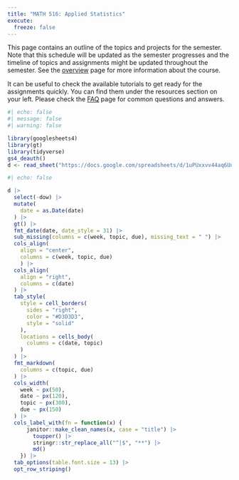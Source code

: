 ```yaml
---
title: "MATH 516: Applied Statistics"
execute: 
  freeze: false
---
```


This page contains an outline of the topics and projects for the semester. Note that this schedule will be updated as the semester progresses and the timeline of topics and assignments might be updated throughout the semester. See the [overview](/course-overview.qmd) page for more information about the course.


::: callout-tip
It can be useful to check the available tutorials to get ready for the assignments quickly. You can find them under the resources section on your left.
Please check the [FAQ](/course-faq.qmd) page for common questions and answers.
:::


```r
#| echo: false
#| message: false
#| warning: false

library(googlesheets4)
library(gt)
library(tidyverse)
gs4_deauth()
d <- read_sheet("https://docs.google.com/spreadsheets/d/1uPUxxvv44aq6Unm-VUnNUrKadHuUtFK_JMjx_FQqEqc/edit?usp=sharing")
```

```r
#| echo: false

d |>
  select(-dow) |>
  mutate(
    date = as.Date(date)
  ) |>
  gt() |>
  fmt_date(date, date_style = 31) |>
  sub_missing(columns = c(week, topic, due), missing_text = " ") |>
  cols_align(
    align = "center", 
    columns = c(week, topic, due)
    ) |>
  cols_align(
    align = "right",
    columns = c(date)
  ) |>
  tab_style(
    style = cell_borders(
      sides = "right",
      color = "#D3D3D3",
      style = "solid"
    ),
    locations = cells_body(
      columns = c(date, topic)
    )
  ) |>
  fmt_markdown(
    columns = c(topic, due)
  ) |>
  cols_width(
    week ~ px(50),
    date ~ px(120), 
    topic ~ px(300),
    due ~ px(150)
  ) |>
  cols_label_with(fn = function(x) {
      janitor::make_clean_names(x, case = "title") |>
        toupper() |>
        stringr::str_replace_all("^|$", "**") |>
        md()
    }) |>
  tab_options(table.font.size = 13) |>
  opt_row_striping()
```
